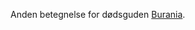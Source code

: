 {{title:Dødens Herre}}
{{author:Laura Holmegaard}}
{{timestamp:2009-09-19T09:00:13Z}}
{{copyright:Dødens Herre}}
Anden betegnelse for dødsguden [[Burania]].